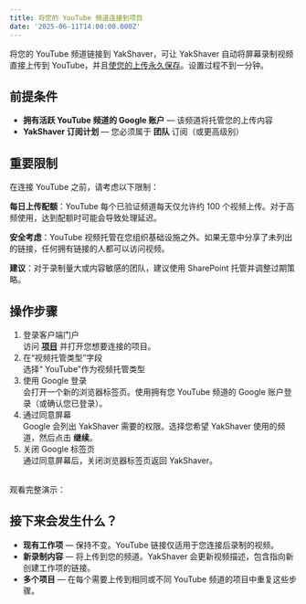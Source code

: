 ```yaml
---
title: 将您的 YouTube 频道连接到项目
date: '2025-06-11T14:00:00.000Z'
---
```


将您的 YouTube 频道链接到 YakShaver，可让 YakShaver 自动将屏幕录制视频直接上传到 YouTube，并且[使您的上传永久保存](/zh/docs/make-uploads-permanent)。设置过程不到一分钟。

## 前提条件

* **拥有活跃 YouTube 频道的 Google 账户** — 该频道将托管您的上传内容
* **YakShaver 订阅计划** — 您必须属于 **团队** 订阅（或更高级别）

## 重要限制

在连接 YouTube 之前，请考虑以下限制：

**每日上传配额**：YouTube 每个已验证频道每天仅允许约 100 个视频上传。对于高频使用，达到配额时可能会导致处理延迟。

**安全考虑**：YouTube 视频托管在您组织基础设施之外。如果无意中分享了未列出的链接，任何拥有链接的人都可以访问视频。

**建议**：对于录制量大或内容敏感的团队，建议使用 SharePoint 托管并调整过期策略。

## 操作步骤

1. 登录客户端门户\
   访问 **[项目](https://portal.yakshaver.ai/settings/projects)** 并打开您想要连接的项目。
2. 在“视频托管类型”字段\
   选择“ YouTube”作为视频托管类型
3. 使用 Google 登录\
   会打开一个新的浏览器标签页。使用拥有您 YouTube 频道的 Google 账户登录（或确认您已登录）。
4. 通过同意屏幕\
   Google 会列出 YakShaver 需要的权限。选择您希望 YakShaver 使用的频道，然后点击 **继续**。
5. 关闭 Google 标签页\
   通过同意屏幕后，关闭浏览器标签页返回 YakShaver。

\
观看完整演示：

<Youtube thumbnail="https://img.youtube.com/vi/Ke7uR7ZSn_U/maxresdefault.jpg" externalVideoLink="https://www.youtube.com/embed/Ke7uR7ZSn_U?si=QClYhHFffnlkRoat" />

## 接下来会发生什么？

* **现有工作项** — 保持不变。YouTube 链接仅适用于您连接后录制的视频。
* **新录制内容** — 将上传到您的频道。YakShaver 会更新视频描述，包含指向新创建工作项的链接。
* **多个项目** — 在每个需要上传到相同或不同 YouTube 频道的项目中重复这些步骤。